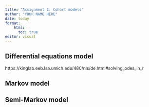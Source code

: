 ```yaml
---
title: "Assignment 2: Cohort models"
author: "YOUR NAME HERE"
date: today
format:
    html:
      toc: true
editor: visual
---
```


## Differential equations model

https://kinglab.eeb.lsa.umich.edu/480/nls/de.html#solving_odes_in_r

## Markov model

## Semi-Markov model
